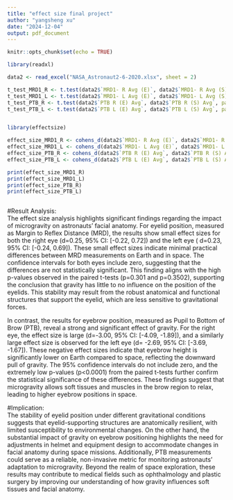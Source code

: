 ```yaml
---
title: "effect size final project"
author: "yangsheng xu"
date: "2024-12-04"
output: pdf_document
---
```


```r
knitr::opts_chunk$set(echo = TRUE)
```
```r
library(readxl)

data2 <- read_excel("NASA_Astronaut2-6-2020.xlsx", sheet = 2) 

t_test_MRD1_R <- t.test(data2$`MRD1- R Avg (E)`, data2$`MRD1- R Avg (S)`, paired = TRUE) 
t_test_MRD1_L <- t.test(data2$`MRD1- L Avg (E)`, data2$`MRD1- L Avg (S)`, paired = TRUE) 
t_test_PTB_R <- t.test(data2$`PTB R (E) Avg`, data2$`PTB R (S) Avg`, paired = TRUE) 
t_test_PTB_L <- t.test(data2$`PTB L (E) Avg`, data2$`PTB L (S) Avg`, paired = TRUE) 



```

```r
library(effectsize)

effect_size_MRD1_R <- cohens_d(data2$`MRD1- R Avg (E)`, data2$`MRD1- R Avg (S)`, paired = TRUE)
effect_size_MRD1_L <- cohens_d(data2$`MRD1- L Avg (E)`, data2$`MRD1- L Avg (S)`, paired = TRUE)
effect_size_PTB_R <- cohens_d(data2$`PTB R (E) Avg`, data2$`PTB R (S) Avg`, paired = TRUE)
effect_size_PTB_L <- cohens_d(data2$`PTB L (E) Avg`, data2$`PTB L (S) Avg`, paired = TRUE)

print(effect_size_MRD1_R)
print(effect_size_MRD1_L)
print(effect_size_PTB_R)
print(effect_size_PTB_L)



```

#Result Analysis:   
The effect size analysis highlights significant findings regarding the impact of microgravity on astronauts' facial anatomy. For eyelid position, measured as Margin to Reflex Distance (MRD), the results show small effect sizes for both the right eye (d=0.25, 95% CI: [-0.22, 0.72]) and the left eye ( d=0.23, 95% CI: [-0.24, 0.69]). These small effect sizes indicate minimal practical differences between MRD measurements on Earth and in space. The confidence intervals for both eyes include zero, suggesting that the differences are not statistically significant. This finding aligns with the high p-values observed in the paired t-tests (p=0.301 and p=0.3502), supporting the conclusion that gravity has little to no influence on the position of the eyelids. This stability may result from the robust anatomical and functional structures that support the eyelid, which are less sensitive to gravitational forces.    

In contrast, the results for eyebrow position, measured as Pupil to Bottom of Brow (PTB), reveal a strong and significant effect of gravity. For the right eye, the effect size is large (d=-3.00, 95% CI: [-4.09, -1.89]), and a similarly large effect size is observed for the left eye (d= -2.69, 95% CI: [-3.69, -1.67]). These negative effect sizes indicate that eyebrow height is significantly lower on Earth compared to space, reflecting the downward pull of gravity. The 95% confidence intervals do not include zero, and the extremely low p-values (p<0.0001) from the paired t-tests further confirm the statistical significance of these differences. These findings suggest that microgravity allows soft tissues and muscles in the brow region to relax, leading to higher eyebrow positions in space.     

#Implication:   
 The stability of eyelid position under different gravitational conditions suggests that eyelid-supporting structures are anatomically resilient, with limited susceptibility to environmental changes. On the other hand, the substantial impact of gravity on eyebrow positioning highlights the need for adjustments in helmet and equipment design to accommodate changes in facial anatomy during space missions. Additionally, PTB measurements could serve as a reliable, non-invasive metric for monitoring astronauts' adaptation to microgravity. Beyond the realm of space exploration, these results may contribute to medical fields such as ophthalmology and plastic surgery by improving our understanding of how gravity influences soft tissues and facial anatomy.    
